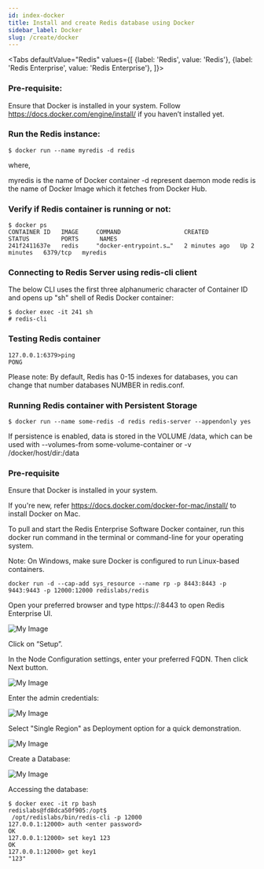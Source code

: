 ```yaml
---
id: index-docker
title: Install and create Redis database using Docker
sidebar_label: Docker
slug: /create/docker
---
```



<Tabs
  defaultValue="Redis"
  values={[
    {label: 'Redis', value: 'Redis'},
    {label: 'Redis Enterprise', value: 'Redis Enterprise'},
  ]}>
  <TabItem value="Redis">

### Pre-requisite:

Ensure that Docker is installed in your system. Follow https://docs.docker.com/engine/install/ if you haven’t installed yet.

### Run the Redis instance:


```
$ docker run --name myredis -d redis
```

where,

myredis is the name of Docker container
-d represent daemon mode
redis is the name of Docker Image which it fetches from Docker Hub.

### Verify if Redis container is running or not:

```
$ docker ps
CONTAINER ID   IMAGE     COMMAND                  CREATED         STATUS         PORTS      NAMES
241f2411637e   redis     "docker-entrypoint.s…"   2 minutes ago   Up 2 minutes   6379/tcp   myredis
```

### Connecting to Redis Server using redis-cli client

The below CLI uses the first three alphanumeric character of Container ID  and opens up "sh" shell of Redis Docker container:

```
$ docker exec -it 241 sh
# redis-cli
```

### Testing Redis container


```
127.0.0.1:6379>ping
PONG
```

Please note: By default, Redis has 0-15 indexes for databases, you can change that number databases NUMBER in redis.conf.

### Running Redis container with Persistent Storage

```
$ docker run --name some-redis -d redis redis-server --appendonly yes
```

If persistence is enabled, data is stored in the VOLUME /data, which can be used with --volumes-from some-volume-container or -v /docker/host/dir:/data 

 
</TabItem>
  <TabItem value="Redis Enterprise">



### Pre-requisite

Ensure that Docker is installed in your system.

If you're new, refer https://docs.docker.com/docker-for-mac/install/ to install Docker on Mac. 


To pull and start the Redis Enterprise Software Docker container, run this docker run command in the terminal or command-line for your operating system.

Note: On Windows, make sure Docker is configured to run Linux-based containers.

```
docker run -d --cap-add sys_resource --name rp -p 8443:8443 -p 9443:9443 -p 12000:12000 redislabs/redis
```

Open your preferred browser and type https://<IPAddress>:8443 to open Redis Enterprise UI.

![My Image](images/resoftware-1.png)

Click on “Setup”.

In the Node Configuration settings, enter your preferred FQDN. Then click Next button.

![My Image](images/resoftware-2.png)

Enter the admin credentials:

![My Image](images/resoftware-4.png)

Select "Single Region" as  Deployment option for a quick demonstration.

![My Image](images/resoftware-5.png)

Create a Database:


![My Image](images/resoftware-7.png)

Accessing the database:

```
$ docker exec -it rp bash
redislabs@fd8dca50f905:/opt$
 /opt/redislabs/bin/redis-cli -p 12000
127.0.0.1:12000> auth <enter password>
OK
127.0.0.1:12000> set key1 123
OK
127.0.0.1:12000> get key1
"123"
```

</TabItem>
</Tabs>


